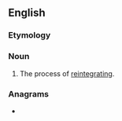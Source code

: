 {{also|réintégration}}
==English==

===Etymology===
{{prefix|en|re|integration}}

===Noun===
{{en-noun|~}}

# The process of [[reintegrate|reintegrating]].

===Anagrams===
* {{anagrams|en|a=aeegiinnorrtt|reorientating|trigeneration}}